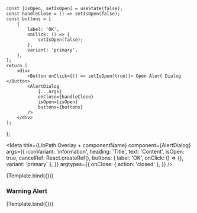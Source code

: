 
    const [isOpen, setIsOpen] = useState(false);
    const handleClose = () => setIsOpen(false);
    const buttons = [
        {
            label: 'OK',
            onClick: () => {
                setIsOpen(false);
            },
            variant: 'primary',
        },
    ];
    return (
        <div>
            <Button onClick={() => setIsOpen(true)}> Open Alert Dialog </Button>
            <AlertDialog
                {...args}
                onClose={handleClose}
                isOpen={isOpen}
                buttons={buttons}
            />
        </div>
    );
};


<Meta
    title={LibPath.Overlay + componentName}
    component={AlertDialog}
    args={{
        iconVariant: 'information',
        heading: 'Title',
        text: 'Content',
        isOpen: true,
        cancelRef: React.createRef(),
        buttons: { label: 'OK', onClick: () => {}, variant: 'primary' },
    }}
      argtypes={{
            onClose: { action: 'closed' },
    }}
/>

<DocsPageHeader
    title={componentName}
    description=" This component is used to create an overlay that displays an alert. Pressing the button opens the AlertDialog."
    addImportantNote={false}
    variant="stable"
/>

<Canvas withToolbar>
    <Story name="Base">{Template.bind({})}</Story>
</Canvas>

<DocsPageBodyComponents addStories={true} />

### Warning Alert

<Canvas withToolbar>
    <Story
        name="Warning Alert"
        args={{
            iconVariant: 'warning',
            heading: 'Something went wrong!',
            text: 'Please try again',
        }}
    >
        {Template.bind({})}
    </Story>
</Canvas>
